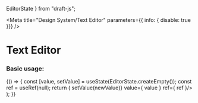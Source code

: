   EditorState
} from "draft-js";

<Meta title="Design System/Text Editor" parameters={{ info: { disable: true }}} />

# Text Editor

### Basic usage:

<Preview>
  <Story name="basic">
    {() => {
      const [value, setValue] = useState(EditorState.createEmpty());
      const ref = useRef(null);
      return (
        <TextEditor onChange={(newValue) => setValue(newValue)} value={ value } ref={ ref }/>
      );
    }}
  </Story>
</Preview>